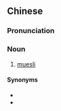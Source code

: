 {{also|瑞士麦片}}
==Chinese==
{{zh-forms|s=瑞士麦片|type=22}}

===Pronunciation===
{{zh-pron
|m=Ruìshì màipiàn
|c=seoi6 si6-2 mak6 pin3-2
|cat=n
}}

===Noun===
{{zh-noun}}

# [[muesli]] {{gloss|breakfast dish}}

====Synonyms====
* {{zh-l|木斯里}}
* {{zh-l|什錦早餐}}

{{zh-cat|Foods}}